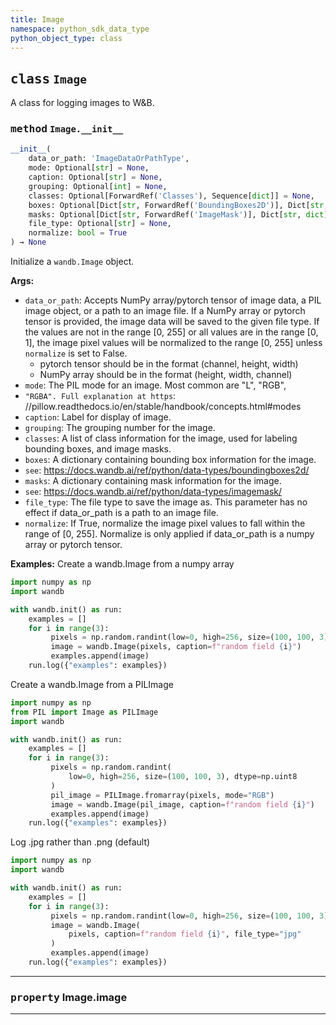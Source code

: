 ```yaml
---
title: Image
namespace: python_sdk_data_type
python_object_type: class
---
```


<Card title="View the source code" href="https://github.com/wandb/wandb/blob/main/wandb/sdk/data_types/image.py" icon="github"/>




## <kbd>class</kbd> `Image`
A class for logging images to W&B. 

### <kbd>method</kbd> `Image.__init__`

```python
__init__(
    data_or_path: 'ImageDataOrPathType',
    mode: Optional[str] = None,
    caption: Optional[str] = None,
    grouping: Optional[int] = None,
    classes: Optional[ForwardRef('Classes'), Sequence[dict]] = None,
    boxes: Optional[Dict[str, ForwardRef('BoundingBoxes2D')], Dict[str, dict]] = None,
    masks: Optional[Dict[str, ForwardRef('ImageMask')], Dict[str, dict]] = None,
    file_type: Optional[str] = None,
    normalize: bool = True
) → None
```

Initialize a `wandb.Image` object. 



**Args:**
 
 - `data_or_path`:  Accepts NumPy array/pytorch tensor of image data,  a PIL image object, or a path to an image file. If a NumPy  array or pytorch tensor is provided,  the image data will be saved to the given file type.  If the values are not in the range [0, 255] or all values are in the range [0, 1],  the image pixel values will be normalized to the range [0, 255]  unless `normalize` is set to False. 
    - pytorch tensor should be in the format (channel, height, width) 
    - NumPy array should be in the format (height, width, channel) 
 - `mode`:  The PIL mode for an image. Most common are "L", "RGB", 
 - `"RGBA". Full explanation at https`: //pillow.readthedocs.io/en/stable/handbook/concepts.html#modes 
 - `caption`:  Label for display of image. 
 - `grouping`:  The grouping number for the image. 
 - `classes`:  A list of class information for the image,  used for labeling bounding boxes, and image masks. 
 - `boxes`:  A dictionary containing bounding box information for the image. 
 - `see`:  https://docs.wandb.ai/ref/python/data-types/boundingboxes2d/ 
 - `masks`:  A dictionary containing mask information for the image. 
 - `see`:  https://docs.wandb.ai/ref/python/data-types/imagemask/ 
 - `file_type`:  The file type to save the image as.  This parameter has no effect if data_or_path is a path to an image file. 
 - `normalize`:  If True, normalize the image pixel values to fall within the range of [0, 255].  Normalize is only applied if data_or_path is a numpy array or pytorch tensor. 



**Examples:**
 Create a wandb.Image from a numpy array 

```python
import numpy as np
import wandb

with wandb.init() as run:
    examples = []
    for i in range(3):
         pixels = np.random.randint(low=0, high=256, size=(100, 100, 3))
         image = wandb.Image(pixels, caption=f"random field {i}")
         examples.append(image)
    run.log({"examples": examples})
``` 

Create a wandb.Image from a PILImage 

```python
import numpy as np
from PIL import Image as PILImage
import wandb

with wandb.init() as run:
    examples = []
    for i in range(3):
         pixels = np.random.randint(
             low=0, high=256, size=(100, 100, 3), dtype=np.uint8
         )
         pil_image = PILImage.fromarray(pixels, mode="RGB")
         image = wandb.Image(pil_image, caption=f"random field {i}")
         examples.append(image)
    run.log({"examples": examples})
``` 

Log .jpg rather than .png (default) 

```python
import numpy as np
import wandb

with wandb.init() as run:
    examples = []
    for i in range(3):
         pixels = np.random.randint(low=0, high=256, size=(100, 100, 3))
         image = wandb.Image(
             pixels, caption=f"random field {i}", file_type="jpg"
         )
         examples.append(image)
    run.log({"examples": examples})
``` 


---

### <kbd>property</kbd> Image.image







---






